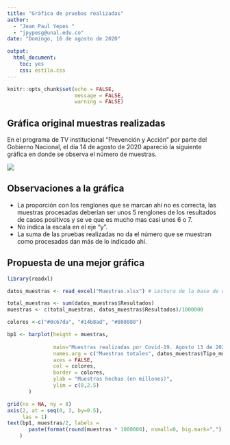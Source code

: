 ```yaml
---
title: "Gráfica de pruebas realizadas"
author:
  - "Jean Paul Yepes "
  - "jpypesg@unal.edu.co"
date: "Domingo, 16 de agosto de 2020"

output: 
  html_document: 
    toc: yes
    css: estilo.css
---
```


```r
knitr::opts_chunk$set(echo = FALSE,
                      message = FALSE,
                      warning = FALSE)
```

## Gráfica original muestras realizadas

En el programa de TV institucional "Prevención y Acción" por parte del Gobierno
Nacional, el día 14 de agosto de 2020 apareció la siguiente gráfica en donde
se observa el número de muestras.


![](Grafica.png)

## Observaciones a la gráfica

 - La proporción con los renglones que se marcan ahí no es correcta, las muestras procesadas deberían
   ser unos 5 renglones de los resultados de casos positivos y se ve que es mucho mas casí unos 6 o 7.
 - No indica la escala en el eje "y".
 - La suma de las pruebas realizadas no da el número que se muestran como procesadas
   dan más de lo indicado ahí.

 
 
## Propuesta de una mejor gráfica

```r
library(readxl)

datos_muestras <- read_excel("Muestras.xlsx") # Lectura de la base de datos.
```


```r
total_muestras <- sum(datos_muestras$Resultados)
muestras <- c(total_muestras, datos_muestras$Resultados)/1000000
```

```r
colores <-c("#0c67da", "#14b8ad", "#808080") 

bp1 <- barplot(height = muestras, 
               
               main="Muestras realizadas por Covid-19. Agosto 13 de 2020",
               names.arg = c("Muestras totales", datos_muestras$Tipo_muestras),
               axes = FALSE,
               col = colores,
               border = colores,
               ylab = "Muestras hechas (en millones)",
               ylim = c(0,2.5)
       )

grid(nx = NA, ny = 8)
axis(2, at = seq(0, 3, by=0.5),
     las = 1)
text(bp1, muestras/2, labels = 
       paste(format(round(muestras * 1000000), nsmall=0, big.mark=","), "\nMillones")
    )

```





